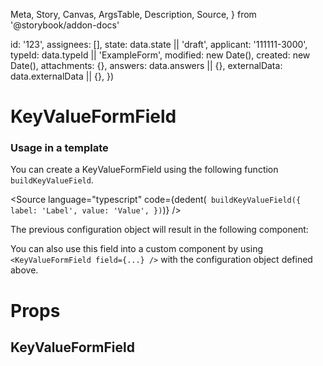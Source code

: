  Meta,
  Story,
  Canvas,
  ArgsTable,
  Description,
  Source,
} from '@storybook/addon-docs'


  id: '123',
  assignees: [],
  state: data.state || 'draft',
  applicant: '111111-3000',
  typeId: data.typeId || 'ExampleForm',
  modified: new Date(),
  created: new Date(),
  attachments: {},
  answers: data.answers || {},
  externalData: data.externalData || {},
})

<Meta
  title="Application System/KeyValueFormField"
  component={KeyValueFormField}
/>

# KeyValueFormField

### Usage in a template

You can create a KeyValueFormField using the following function `buildKeyValueField`.

<Source
  language="typescript"
  code={dedent(`
    buildKeyValueField({
      label: 'Label',
      value: 'Value',
    })`)}
/>

The previous configuration object will result in the following component:

<Canvas>
  <Story name="Default">
    <KeyValueFormField
      application={createMockApplication()}
      field={{
        label: 'Label',
        value: 'Value',
      }}
    />
  </Story>
</Canvas>

You can also use this field into a custom component by using `<KeyValueFormField field={...} />` with the configuration object defined above.

# Props

## KeyValueFormField

<ArgsTable of={KeyValueFormField} />
